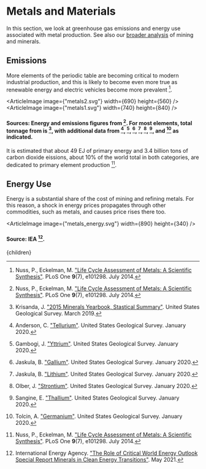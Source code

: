 


# Metals and Materials

In this section, we look at greenhouse gas emissions and energy use associated with metal production. See also our [broader analysis](/matter/mining) of mining and minerals.

## Emissions
More elements of the periodic table are becoming critical to modern industrial production, and this is likely to become even more true as renewable energy and electric vehicles become more prevalent [^7].

<ArticleImage image={"metals2.svg"} width={690} height={560} />
<ArticleImage image={"metals1.svg"} width={740} height={840} />
#### Sources: Energy and emissions figures from [^7]. For most elements, total tonnage from is [^6], with additional data from [^1], [^2], [^4], [^5], [^8], [^9], and [^10] as indicated.

It is estimated that about 49 EJ of primary energy and 3.4 billion tons of carbon dioxide eissions, about 10% of the world total in both categories, are dedicated to primary element production [^7].

## Energy Use
Energy is a substantial share of the cost of mining and refining metals. For this reason, a shock in energy prices propagates through other commodities, such as metals, and causes price rises there too.

<ArticleImage image={"metals_energy.svg"} width={890} height={340} />
#### Source: IEA [^3].

[^1]: Anderson, C. ["Tellurium"](https://pubs.usgs.gov/periodicals/mcs2020/mcs2020-tellurium.pdf). United States Geological Survey. January 2020.

[^2]: Gambogi, J. ["Yttrium"](https://pubs.usgs.gov/periodicals/mcs2020/mcs2020-yttrium.pdf). United States Geological Survey. January 2020.

[^3]: International Energy Agency. ["The Role of Critical World Energy Outlook Special Report Minerals in Clean Energy Transitions"](https://www.iea.org/reports/the-role-of-critical-minerals-in-clean-energy-transitions). May 2021.

[^4]: Jaskula, B. ["Gallium"](https://pubs.usgs.gov/periodicals/mcs2020/mcs2020-gallium.pdf). United States Geological Survey. January 2020.

[^5]: Jaskula, B. ["Lithium"](https://pubs.usgs.gov/periodicals/mcs2020/mcs2020-lithium.pdf). United States Geological Survey. January 2020.

[^6]: Krisanda, J. ["2015 Minerals Yearbook, Stastical Summary"](https://www.usgs.gov/centers/nmic/statistical-summary). United States Geological Survey. March 2019.

[^7]: Nuss, P., Eckelman, M. ["Life Cycle Assessment of Metals: A Scientific Synthesis"](https://journals.plos.org/plosone/article?id=10.1371/journal.pone.0101298). PLoS One **9**(7), e101298. July 2014.

[^8]: Olber, J. ["Strontium"](https://pubs.usgs.gov/periodicals/mcs2020/mcs2020-strontium.pdf). United States Geological Survey. January 2020.

[^9]: Sangine, E. ["Thallium"](https://pubs.usgs.gov/periodicals/mcs2020/mcs2020-thallium.pdf). United States Geological Survey. January 2020.

[^10]: Tolcin, A. ["Germanium"](https://pubs.usgs.gov/periodicals/mcs2020/mcs2020-germanium.pdf). United States Geological Survey. January 2020.

  <Article 
    focusAreaUrl={focusAreaUrl} 
    hierarchy={hierarchy} 
    site={site}
  >
    {children}
  </Article>